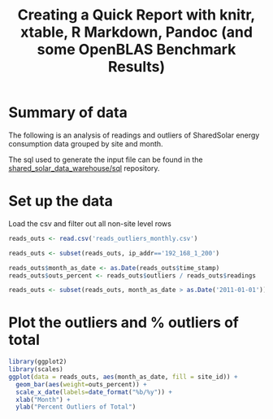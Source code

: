 %  Creating a Quick Report with knitr, xtable, R Markdown, Pandoc (and some OpenBLAS Benchmark Results)

# Summary of data

The following is an analysis of readings and outliers of SharedSolar 
energy consumption data grouped by site and month.  

The sql used to generate the input file can be found in the 
[shared_solar_data_warehouse/sql](https://github.com/SEL-Columbia/shared_solar_data_warehouse/tree/master/sql)
repository.  

# Set up the data

Load the csv and filter out all non-site level rows

```r
reads_outs <- read.csv('reads_outliers_monthly.csv')

reads_outs <- subset(reads_outs, ip_addr=='192_168_1_200')

reads_outs$month_as_date <- as.Date(reads_outs$time_stamp)
reads_outs$outs_percent <- reads_outs$outliers / reads_outs$readings

reads_outs <- subset(reads_outs, month_as_date > as.Date('2011-01-01'))
```

# Plot the outliers and % outliers of total

```r
                                 
library(ggplot2)
library(scales)
ggplot(data = reads_outs, aes(month_as_date, fill = site_id)) + 
  geom_bar(aes(weight=outs_percent)) + 
  scale_x_date(labels=date_format("%b/%y")) +
  xlab("Month") +
  ylab("Percent Outliers of Total")

```
